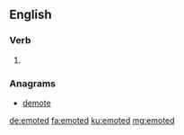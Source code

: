 ==English==

===Verb===
{{head|en|verb form}}

# {{en-past of|emote}}

===Anagrams===
* [[demote#English|demote]]

[[de:emoted]]
[[fa:emoted]]
[[ku:emoted]]
[[mg:emoted]]